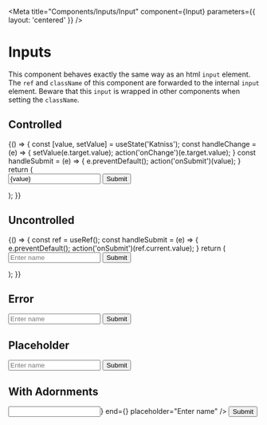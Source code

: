 

<Meta title="Components/Inputs/Input" 
    component={Input}
    parameters={{
        layout: 'centered'
    }}
/>


# Inputs

This component behaves exactly the same way as an html `input` element. The
`ref` and `className` of this component are forwarded to the internal `input`
element. Beware that this `input` is wrapped in other components when setting
the `className`.

<ArgsTable of={Input} /> 

## Controlled 

<Canvas>
    <Story name="Controlled">
        {() => {
            const [value, setValue] = useState('Katniss');
            const handleChange = (e) => { setValue(e.target.value); action('onChange')(e.target.value); }
            const handleSubmit = (e) => { e.preventDefault(); action('onSubmit')(value); }
            return (
                <form onSubmit={handleSubmit} className="w-96 flex flex-row items-center space-x-2">
                    <Input type="text" value={value} onChange={handleChange} placeholder="Enter name"/>
                    <Button type="submit">Submit</Button>
                </form>
            );
        }}
    </Story>
</Canvas>

## Uncontrolled

<Canvas>
    <Story name="Uncontrolled">
        {() => {
            const ref = useRef();
            const handleSubmit = (e) => { e.preventDefault(); action('onSubmit')(ref.current.value); }
            return (
                <form onSubmit={handleSubmit} className="w-96 flex flex-row items-center space-x-2">
                    <Input type="text" ref={ref} defaultValue="Katniss" placeholder="Enter name"/>
                    <Button type="submit">Submit</Button>
                </form>
            );
        }}
    </Story>
</Canvas>

## Error

<Canvas>
    <Story name="Error">
        <form className="w-96 flex flex-row items-center space-x-2">
            <Input type="text" error={true} defaultValue="" placeholder="Enter name"/>
            <Button type="submit">Submit</Button>
        </form>
    </Story>
</Canvas>

## Placeholder

<Canvas>
    <Story name="Placeholder">
        <form className="w-96 flex flex-row items-center space-x-2">
            <Input type="text" defaultValue="" placeholder="Enter name"/>
            <Button type="submit">Submit</Button>
        </form>
    </Story>
</Canvas>


## With Adornments

<Canvas>
    <Story name="Start Adornment">
        <form className="w-96 flex flex-row items-center space-x-2">
            <Input 
                type="text" 
                defaultValue="" 
                start={<SquareIcon className="stroke-1"/>}
                end={<CircleIcon className="stroke-1"/>} 
                placeholder="Enter name"
            />
            <Button type="submit">Submit</Button>
        </form>
    </Story>
</Canvas>
